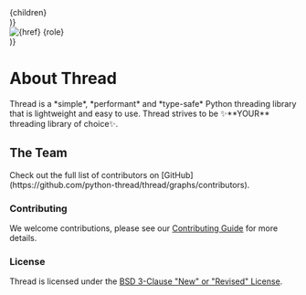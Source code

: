 

  <div className={'nx-mt-6 nx-leading-7 first:nx-mt-0 ' + className} style={{ textWrap: 'balance' }} {...props}>
    {children}
  </div>
)}

  <div className='flex flex-col gap-2'>
    <Link href={href} target='_blank' className='rounded-full h-36 w-36 overflow-hidden flex justify-center items-center'>
      <Image
        src={imgLink}
        alt={href}
        width={256}
        height={256}
      />
    </Link>
    <span className='text-lg font-normal'>{role}</span>
  </div>
)}


<div className='text-center'>

  # About Thread

  <Balanced className='mb-20'>
    Thread is a *simple*, *performant* and *type-safe* Python threading library that is lightweight and easy to use.
    Thread strives to be ✨**YOUR** threading library of choice✨.
  </Balanced>



  ## The Team

  <div className='flex flex-wrap gap-10 pt-8 justify-center items-center'>
    <Profile role='Core Maintainer' href='https://github.com/caffeine-addictt' imgLink='https://avatars.githubusercontent.com/u/104479537?v=4' />
    <Profile role='Core Maintainer' href='https://github.com/ShiroTohu'        imgLink='https://avatars.githubusercontent.com/u/44159210?v=4' />
    <Profile role='Could be you!'   href='https://github.com/python-thread/thread?tab=readme-ov-file#contributing'    imgLink='/pointing.jpg' />
  </div>

  <div className='mt-4 mb-20 text-base'>
    Check out the full list of contributors on [GitHub](https://github.com/python-thread/thread/graphs/contributors).
  </div>



  ### Contributing

  We welcome contributions, please see our [Contributing Guide](https://github.com/python-thread/thread/blob/main/.github/CONTRIBUTING.md) for more details.

  ### License

  Thread is licensed under the [BSD 3-Clause "New" or "Revised" License](https://github.com/python-thread/thread/blob/main/LICENSE.txt).

</div>

